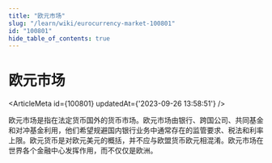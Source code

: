 ```yaml
---
title: "欧元市场"
slug: "/learn/wiki/eurocurrency-market-100801"
id: "100801"
hide_table_of_contents: true
---
```



# 欧元市场

<ArticleMeta id={100801} updatedAt={'2023-09-26 13:58:51'} />
<div className='border-solid border-b border-t-0 my-4 border-[var(--ifm-color-gray-300)]' />

欧元市场是指在法定货币国外的货币市场。欧元市场由银行、跨国公司、共同基金和对冲基金利用，他们希望规避国内银行业务中通常存在的监管要求、税法和利率上限。欧元货币是对欧元美元的概括，并不应与欧盟货币欧元相混淆。欧元市场在世界各个金融中心发挥作用，而不仅仅是欧洲。

